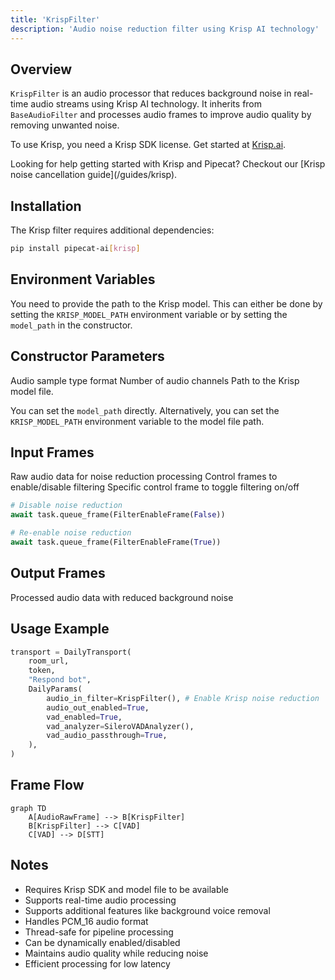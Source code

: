 ```yaml
---
title: 'KrispFilter'
description: 'Audio noise reduction filter using Krisp AI technology'
---
```


## Overview

`KrispFilter` is an audio processor that reduces background noise in real-time audio streams using Krisp AI technology. It inherits from `BaseAudioFilter` and processes audio frames to improve audio quality by removing unwanted noise.

To use Krisp, you need a Krisp SDK license. Get started at [Krisp.ai](https://krisp.ai/developers/).

<Tip>
  Looking for help getting started with Krisp and Pipecat? Checkout our [Krisp
  noise cancellation guide](/guides/krisp).
</Tip>

## Installation

The Krisp filter requires additional dependencies:

```bash
pip install pipecat-ai[krisp]
```

## Environment Variables

You need to provide the path to the Krisp model. This can either be done by setting the `KRISP_MODEL_PATH` environment variable or by setting the `model_path` in the constructor.

## Constructor Parameters

<ParamField path="sample_type" type="str" default="PCM_16">
  Audio sample type format
</ParamField>

<ParamField path="channels" type="int" default="1">
  Number of audio channels
</ParamField>

<ParamField path="model_path" type="str" default="None">
Path to the Krisp model file.

You can set the `model_path` directly. Alternatively, you can set the `KRISP_MODEL_PATH` environment variable to the model file path.

</ParamField>

## Input Frames

<ParamField path="AudioRawFrame" type="Frame" required>
  Raw audio data for noise reduction processing
</ParamField>

<ParamField path="FilterControlFrame" type="Frame">
  Control frames to enable/disable filtering
</ParamField>

<ParamField path="FilterEnableFrame" type="Frame">
  Specific control frame to toggle filtering on/off

```python
# Disable noise reduction
await task.queue_frame(FilterEnableFrame(False))

# Re-enable noise reduction
await task.queue_frame(FilterEnableFrame(True))
```

</ParamField>

## Output Frames

<ParamField path="AudioRawFrame" type="Frame">
  Processed audio data with reduced background noise
</ParamField>

## Usage Example

```python
transport = DailyTransport(
    room_url,
    token,
    "Respond bot",
    DailyParams(
        audio_in_filter=KrispFilter(), # Enable Krisp noise reduction
        audio_out_enabled=True,
        vad_enabled=True,
        vad_analyzer=SileroVADAnalyzer(),
        vad_audio_passthrough=True,
    ),
)
```

## Frame Flow

```mermaid
graph TD
    A[AudioRawFrame] --> B[KrispFilter]
    B[KrispFilter] --> C[VAD]
    C[VAD] --> D[STT]
```

## Notes

- Requires Krisp SDK and model file to be available
- Supports real-time audio processing
- Supports additional features like background voice removal
- Handles PCM_16 audio format
- Thread-safe for pipeline processing
- Can be dynamically enabled/disabled
- Maintains audio quality while reducing noise
- Efficient processing for low latency
